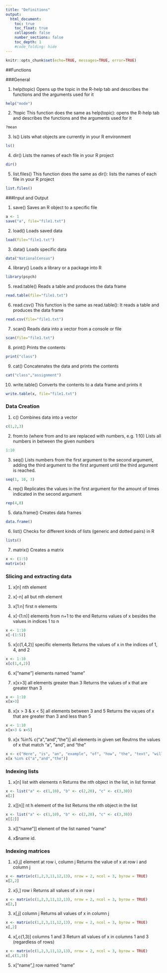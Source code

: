 ```yaml
---
title: "Definitions"
output:
  html_document:
    toc: true
    toc_float: true
    collapsed: false
    number_sections: false
    toc_depth: 1
    #code_folding: hide
---
```


```r
knitr::opts_chunk$set(echo=TRUE, messages=TRUE, error=TRUE)
```


##Functions 



###General 

1. help(topic) 
   Opens up the topic in the R-help tab and describes the functions and the arguments used for it 
```r
help("mode")
```
  
2. ?topic 
   This function does the same as help(topic): opens the R-help tab and describes the functions and the arguments used for it 
```r
?mean
```
   
3. ls() 
   Lists what objects are currently in your R environment 
```r
ls()
```
  
4. dir() 
   Lists the names of each file in your R project 
```r
dir()
```
   
5. list.files() 
   This function does the same as dir(): lists the names of each file in your R project 
```r
list.files()
```
   
###Input and Output 

1. save()
   Saves an R object to a specific file 
```r
a <- 1
save("a", file="file1.txt")
```
   
2. load() 
   Loads saved data 
```r
load(file="file1.txt")
```
   
3. data() 
   Loads specific data 
```r
data("NationalCensus")
```
   
4. library() 
   Loads a library or a package into R 
```r
library(psych)
```
   
5. read.table()
   Reads a table and produces the data frame 
```r
read.table(file="file1.txt")
```
   
6. read.csv() 
   This function is the same as read.table(): It reads a table and produces the data frame 
```r
read.csv(file="file1.txt")
```
   
7. scan()
   Reads data into a vector from a console or file 
```r
scan(file="file1.txt")
```
   
8. print()
   Prints the contents 
```r
print("class")
```
   
9. cat()
   Concatenates the data and prints the contents 
```r
cat("class","assignment")
```

10. write.table() 
    Converts the contents to a data frame and prints it 
```r
write.table(x, file="file1.txt")
```
    
### Data Creation 

1. c() 
   Combines data into a vector 
```r
c(1,2,3)
```
   
2. from:to (where from and to are replaced with numbers, e.g. 1:10) 
   Lists all numbers in between the given numbers 
```r
1:10
```
   
3. seq()
   Lists numbers from the first argument to the second argument, adding the third argument to the first argument until the third argument is reached.
```r
seq(1, 10, 3)
```

4. rep() 
   Replicates the values in the first argument for the amount of times indicated in the second argument 
```r
rep(4,8)
```
   
5. data.frame()
   Creates data frames 
```r
data.frame()
```
   
6. list() 
   Checks for different kinds of lists (generic and dotted pairs) in R 
```r
lists()
```
   
7. matrix() 
   Creates a matrix 
```r
x <- (1:5)
matrix(x)
```
   
### Slicing and extracting data 

1. x[n] nth element

2. x[-n] all but nth element

3. x[1:n] first n elements

4. x[-(1:n)] elements from n+1 to the end 
   Returns values of x besides the values in indices 1 to n 
```r
x <- 1:10
x[-(1:5)]
```
   
5. x[c(1,4,2)] specific elements 
   Returns the values of x in the indices of 1, 4, and 2 
```r
x <- 1:10
x[c(1,4,2)]
```
   
6. x[“name”] elements named “name” 
   
7. x[x>3] all elements greater than 3 
   Returns the values of x that are greater than 3 
```r
x <- 1:10
x[x>3]
```
   
8. x[x > 3 & x < 5] all elements between 3 and 5 
   Returns the va;ues of x that are greater than 3 and less than 5 
```r
x <- 1:10
x[x>3 & x<5]
```
   
9. x[x %in% c(“a”,“and”,“the”)] all elements in given set 
   Reutrns the values of x that match “a”, “and”, and “the” 
```r
x <- c("Here", "is", "an", "example", "of", "how", "the", "text", "will", "be", "evaluated", "and", "separated", "using", "a", "code") 
x[x %in% c("a","and","the")]
```
   
### Indexing lists 

1. x[n] list with elements n 
   Returns the nth object in the list, in list format 
```r
x <- list("a" <- c(1,10), "b" <- c(2,20), "c" <- c(3,30))
x[2]
```

2. x[[n]] nt h element of the list
   Returns the nth object in the list 
```r
x <- list("a" <- c(1,10), "b" <- c(2,20), "c" <- c(3,30))
x[[2]]
```

3. x[[“name”]] element of the list named “name”

4. x$name id.

### Indexing matrices 

1. x[i,j] element at row i, column j
   Returns the value of x at row i and column j  
```r
x <- matrix(c(1,2,3,11,12,13), nrow = 2, ncol = 3, byrow = TRUE)
x[2,2]
```
   
2. x[i,] row i
   Returns all values of x in row i 
```r
x <- matrix(c(1,2,3,11,12,13), nrow = 2, ncol = 3, byrow = TRUE)
x[2,]
```
   
3. x[,j] column j
   Returns all values of x in column j 
```r
x <- matrix(c(1,2,3,11,12,13), nrow = 2, ncol = 3, byrow = TRUE)
x[,2]
```
   
4. x[,c(1,3)] columns 1 and 3
   Return all values of x in columns 1 and 3 (regardless of rows) 
```r
x <- matrix(c(1,2,3,11,12,13), nrow = 2, ncol = 3, byrow = TRUE)
x[,c(1,3)]
```
   
5. x[“name”,] row named “name”




   